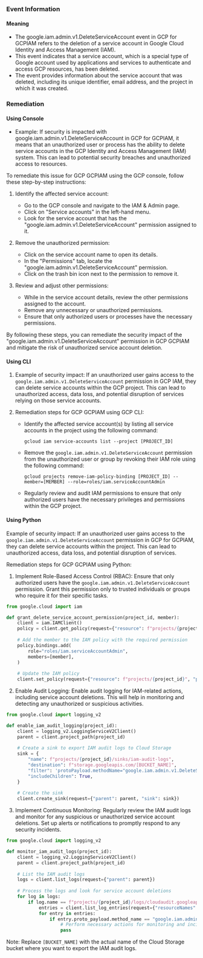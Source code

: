 
### Event Information

#### Meaning

- The google.iam.admin.v1.DeleteServiceAccount event in GCP for GCPIAM refers to the deletion of a service account in Google Cloud Identity and Access Management (IAM).
- This event indicates that a service account, which is a special type of Google account used by applications and services to authenticate and access GCP resources, has been deleted.
- The event provides information about the service account that was deleted, including its unique identifier, email address, and the project in which it was created.

### Remediation

#### Using Console

- Example: If security is impacted with google.iam.admin.v1.DeleteServiceAccount in GCP for GCPIAM, it means that an unauthorized user or process has the ability to delete service accounts in the GCP Identity and Access Management (IAM) system. This can lead to potential security breaches and unauthorized access to resources.

To remediate this issue for GCP GCPIAM using the GCP console, follow these step-by-step instructions:

1. Identify the affected service account: 
   - Go to the GCP console and navigate to the IAM & Admin page.
   - Click on "Service accounts" in the left-hand menu.
   - Look for the service account that has the "google.iam.admin.v1.DeleteServiceAccount" permission assigned to it.

2. Remove the unauthorized permission:
   - Click on the service account name to open its details.
   - In the "Permissions" tab, locate the "google.iam.admin.v1.DeleteServiceAccount" permission.
   - Click on the trash bin icon next to the permission to remove it.

3. Review and adjust other permissions:
   - While in the service account details, review the other permissions assigned to the account.
   - Remove any unnecessary or unauthorized permissions.
   - Ensure that only authorized users or processes have the necessary permissions.

By following these steps, you can remediate the security impact of the "google.iam.admin.v1.DeleteServiceAccount" permission in GCP GCPIAM and mitigate the risk of unauthorized service account deletion.

#### Using CLI

1. Example of security impact: If an unauthorized user gains access to the `google.iam.admin.v1.DeleteServiceAccount` permission in GCP IAM, they can delete service accounts within the GCP project. This can lead to unauthorized access, data loss, and potential disruption of services relying on those service accounts.

2. Remediation steps for GCP GCPIAM using GCP CLI:
   - Identify the affected service account(s) by listing all service accounts in the project using the following command:
     ```
     gcloud iam service-accounts list --project [PROJECT_ID]
     ```

   - Remove the `google.iam.admin.v1.DeleteServiceAccount` permission from the unauthorized user or group by revoking their IAM role using the following command:
     ```
     gcloud projects remove-iam-policy-binding [PROJECT_ID] --member=[MEMBER] --role=roles/iam.serviceAccountAdmin
     ```

   - Regularly review and audit IAM permissions to ensure that only authorized users have the necessary privileges and permissions within the GCP project.

#### Using Python

Example of security impact: If an unauthorized user gains access to the `google.iam.admin.v1.DeleteServiceAccount` permission in GCP for GCPIAM, they can delete service accounts within the project. This can lead to unauthorized access, data loss, and potential disruption of services.

Remediation steps for GCP GCPIAM using Python:
1. Implement Role-Based Access Control (RBAC): Ensure that only authorized users have the `google.iam.admin.v1.DeleteServiceAccount` permission. Grant this permission only to trusted individuals or groups who require it for their specific tasks.
```python
from google.cloud import iam

def grant_delete_service_account_permission(project_id, member):
    client = iam.IAMClient()
    policy = client.get_policy(request={"resource": f"projects/{project_id}"})
    
    # Add the member to the IAM policy with the required permission
    policy.bindings.add(
        role="roles/iam.serviceAccountAdmin",
        members=[member],
    )
    
    # Update the IAM policy
    client.set_policy(request={"resource": f"projects/{project_id}", "policy": policy})
```

2. Enable Audit Logging: Enable audit logging for IAM-related actions, including service account deletions. This will help in monitoring and detecting any unauthorized or suspicious activities.
```python
from google.cloud import logging_v2

def enable_iam_audit_logging(project_id):
    client = logging_v2.LoggingServiceV2Client()
    parent = client.project_path(project_id)
    
    # Create a sink to export IAM audit logs to Cloud Storage
    sink = {
        "name": f"projects/{project_id}/sinks/iam-audit-logs",
        "destination": f"storage.googleapis.com/[BUCKET_NAME]",
        "filter": 'protoPayload.methodName="google.iam.admin.v1.DeleteServiceAccount"',
        "includeChildren": True,
    }
    
    # Create the sink
    client.create_sink(request={"parent": parent, "sink": sink})
```

3. Implement Continuous Monitoring: Regularly review the IAM audit logs and monitor for any suspicious or unauthorized service account deletions. Set up alerts or notifications to promptly respond to any security incidents.
```python
from google.cloud import logging_v2

def monitor_iam_audit_logs(project_id):
    client = logging_v2.LoggingServiceV2Client()
    parent = client.project_path(project_id)
    
    # List the IAM audit logs
    logs = client.list_logs(request={"parent": parent})
    
    # Process the logs and look for service account deletions
    for log in logs:
        if log.name == f"projects/{project_id}/logs/cloudaudit.googleapis.com%2Factivity":
            entries = client.list_log_entries(request={"resourceNames": [log.name]})
            for entry in entries:
                if entry.proto_payload.method_name == "google.iam.admin.v1.DeleteServiceAccount":
                    # Perform necessary actions for monitoring and incident response
                    pass
```
Note: Replace `[BUCKET_NAME]` with the actual name of the Cloud Storage bucket where you want to export the IAM audit logs.

